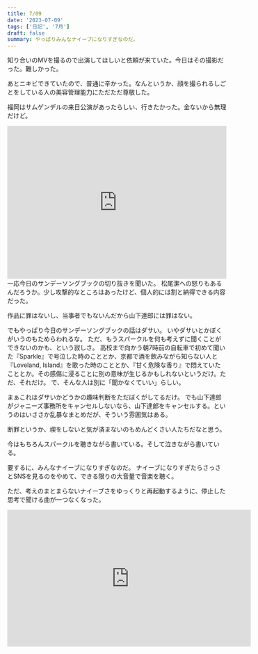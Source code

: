 ```yaml
---
title: 7/09
date: '2023-07-09'
tags: ['日記', '7月']
draft: false
summary: やっぱりみんなナイーブになりすぎなのだ。
---
```

<div class="flex justify-center items-center h-screen">
  <div class="bg-gray-200 p-8">
知り合いのMVを撮るので出演してほしいと依頼が来ていた。今日はその撮影だった。難しかった。

あとニキビできていたので、普通に辛かった。なんというか、顔を撮られるしごとをしている人の美容管理能力にただただ尊敬した。

福岡はサムゲンデルの来日公演があったらしい、行きたかった。金ないから無理だけど。
</div>
</div>
<iframe src="https://open.spotify.com/embed/track/4yu5GNPcQRDTE5A8lLF6IY?utm_source=generator" width="100%" height="352" frameBorder="0" allowfullscreen="" allow="autoplay; clipboard-write; encrypted-media; fullscreen; picture-in-picture" loading="lazy"></iframe>

<div class="container mx-auto px-4 py-8">
一応今日のサンデーソングブックの切り抜きを聞いた。
松尾潔への怒りもあるんだろうか。少し攻撃的なところはあったけど、個人的には割と納得できる内容だった。


作品に罪はないし、当事者でもないんだから山下達郎には罪はない。

でもやっぱり今日のサンデーソングブックの話はダサい。
いやダサいとかぼくがいうのもためらわれるな。
ただ、もうスパークルを何も考えずに聞くことができないのかも、という寂しさ。
高校まで向かう朝7時前の自転車で初めて聞いた『Sparkle』で号泣した時のこととか、京都で酒を飲みながら知らない人と『Loveland, Island』を歌った時のこととか、『甘く危険な香り』で悶えていたこととか。その感傷に浸ることに別の意味が生じるかもしれないというだけ。ただ、それだけ。
で、そんな人は別に「聞かなくていい」らしい。

まぁこれはダサいかどうかの趣味判断をただぼくがしてるだけ。
でも山下達郎がジャニーズ事務所をキャンセルしないなら、山下達郎をキャンセルする。というのはいささか乱暴なまとめだが、そういう雰囲気はある。

断罪というか、禊をしないと気が済まないのもめんどくさい人たちだなと思う。

今はもちろんスパークルを聴きながら書いている。そして泣きながら書いている。

要するに、みんなナイーブになりすぎなのだ。
ナイーブになりすぎたらさっさとSNSを見るのをやめて、できる限りの大音量で音楽を聴く。

ただ、考えのまとまらないナイーブさをゆっくりと再起動するように、停止した思考で聞ける曲が一つなくなった。
</div>
<iframe width="560" height="315" src="https://www.youtube.com/embed/pqobRu9aR3M" title="YouTube video player" frameborder="0" allow="accelerometer; autoplay; clipboard-write; encrypted-media; gyroscope; picture-in-picture; web-share" allowfullscreen></iframe>

